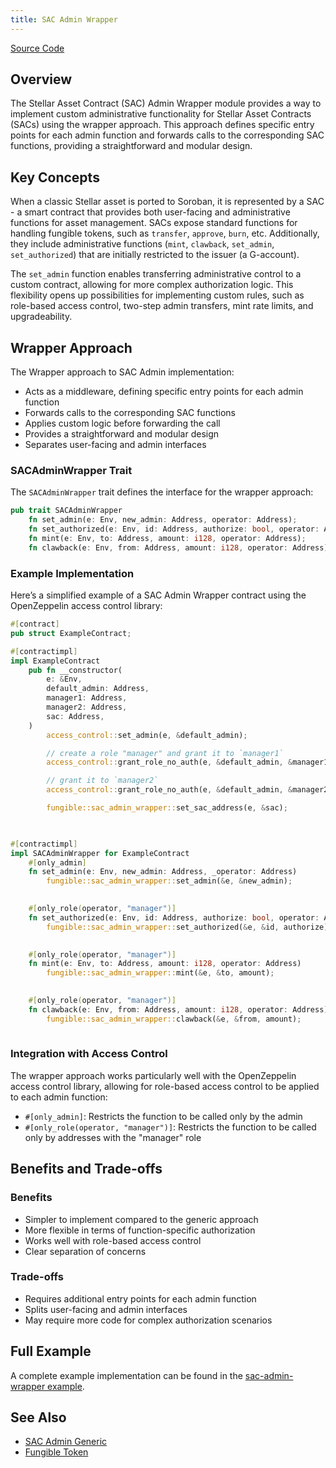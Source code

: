 ```yaml
---
title: SAC Admin Wrapper
---
```


[Source Code](https://github.com/OpenZeppelin/stellar-contracts/tree/main/packages/tokens/src/fungible/utils/sac_admin_wrapper)

## Overview

The Stellar Asset Contract (SAC) Admin Wrapper module provides a way to implement custom administrative functionality for Stellar Asset Contracts (SACs) using the wrapper approach. This approach defines specific entry points for each admin function and forwards calls to the corresponding SAC functions, providing a straightforward and modular design.

## Key Concepts

When a classic Stellar asset is ported to Soroban, it is represented by a SAC - a smart contract that provides both user-facing and administrative functions for asset management. SACs expose standard functions for handling fungible tokens, such as `transfer`, `approve`, `burn`, etc. Additionally, they include administrative functions (`mint`, `clawback`, `set_admin`, `set_authorized`) that are initially restricted to the issuer (a G-account).

The `set_admin` function enables transferring administrative control to a custom contract, allowing for more complex authorization logic. This flexibility opens up possibilities for implementing custom rules, such as role-based access control, two-step admin transfers, mint rate limits, and upgradeability.

## Wrapper Approach

The Wrapper approach to SAC Admin implementation:

* Acts as a middleware, defining specific entry points for each admin function
* Forwards calls to the corresponding SAC functions
* Applies custom logic before forwarding the call
* Provides a straightforward and modular design
* Separates user-facing and admin interfaces

### SACAdminWrapper Trait

The `SACAdminWrapper` trait defines the interface for the wrapper approach:

```rust
pub trait SACAdminWrapper 
    fn set_admin(e: Env, new_admin: Address, operator: Address);
    fn set_authorized(e: Env, id: Address, authorize: bool, operator: Address);
    fn mint(e: Env, to: Address, amount: i128, operator: Address);
    fn clawback(e: Env, from: Address, amount: i128, operator: Address);

```

### Example Implementation

Here’s a simplified example of a SAC Admin Wrapper contract using the OpenZeppelin access control library:

```rust
#[contract]
pub struct ExampleContract;

#[contractimpl]
impl ExampleContract 
    pub fn __constructor(
        e: &Env,
        default_admin: Address,
        manager1: Address,
        manager2: Address,
        sac: Address,
    ) 
        access_control::set_admin(e, &default_admin);

        // create a role "manager" and grant it to `manager1`
        access_control::grant_role_no_auth(e, &default_admin, &manager1, &symbol_short!("manager"));

        // grant it to `manager2`
        access_control::grant_role_no_auth(e, &default_admin, &manager2, &symbol_short!("manager"));

        fungible::sac_admin_wrapper::set_sac_address(e, &sac);
    


#[contractimpl]
impl SACAdminWrapper for ExampleContract 
    #[only_admin]
    fn set_admin(e: Env, new_admin: Address, _operator: Address) 
        fungible::sac_admin_wrapper::set_admin(&e, &new_admin);
    

    #[only_role(operator, "manager")]
    fn set_authorized(e: Env, id: Address, authorize: bool, operator: Address) 
        fungible::sac_admin_wrapper::set_authorized(&e, &id, authorize);
    

    #[only_role(operator, "manager")]
    fn mint(e: Env, to: Address, amount: i128, operator: Address) 
        fungible::sac_admin_wrapper::mint(&e, &to, amount);
    

    #[only_role(operator, "manager")]
    fn clawback(e: Env, from: Address, amount: i128, operator: Address) 
        fungible::sac_admin_wrapper::clawback(&e, &from, amount);
    

```

### Integration with Access Control

The wrapper approach works particularly well with the OpenZeppelin access control library, allowing for role-based access control to be applied to each admin function:

* `#[only_admin]`: Restricts the function to be called only by the admin
* `#[only_role(operator, "manager")]`: Restricts the function to be called only by addresses with the "manager" role

## Benefits and Trade-offs

### Benefits

* Simpler to implement compared to the generic approach
* More flexible in terms of function-specific authorization
* Works well with role-based access control
* Clear separation of concerns

### Trade-offs

* Requires additional entry points for each admin function
* Splits user-facing and admin interfaces
* May require more code for complex authorization scenarios

## Full Example

A complete example implementation can be found in the [sac-admin-wrapper example](https://github.com/OpenZeppelin/stellar-contracts/tree/main/examples/sac-admin-wrapper).

## See Also

* [SAC Admin Generic](/stellar-contracts/tokens/fungible/sac-admin-generic)
* [Fungible Token](/stellar-contracts/tokens/fungible/fungible)
